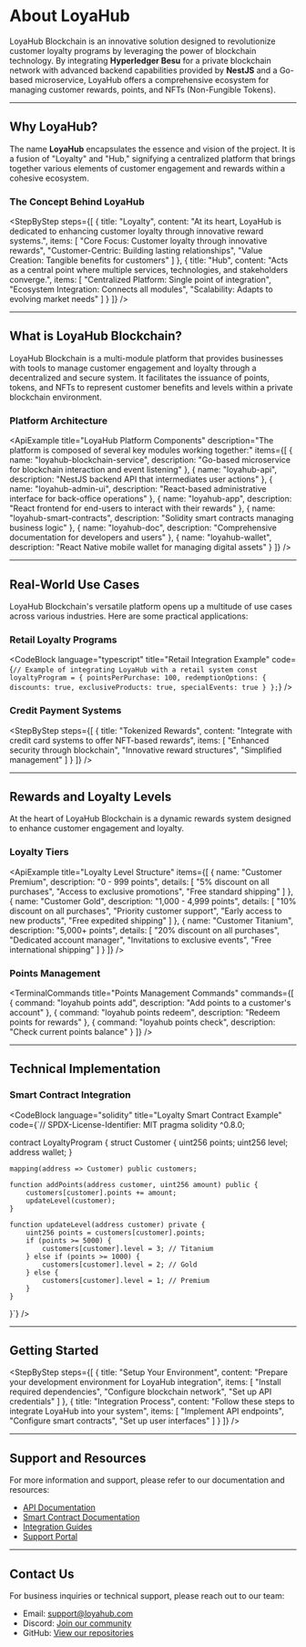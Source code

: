 # About LoyaHub

<ImageContainer
  src="https://raw.githubusercontent.com/renancorreadev/customer-rewards-blockchain/refs/heads/develop/packages/loyahub-doc/static/img/logo.png"
  alt="LoyaHub Logo"
  className="max-w-[180px] mx-auto my-8"
/>

LoyaHub Blockchain is an innovative solution designed to revolutionize customer loyalty programs by leveraging the power of blockchain technology. By integrating **Hyperledger Besu** for a private blockchain network with advanced backend capabilities provided by **NestJS** and a Go-based microservice, LoyaHub offers a comprehensive ecosystem for managing customer rewards, points, and NFTs (Non-Fungible Tokens).

---

## Why LoyaHub?

The name **LoyaHub** encapsulates the essence and vision of the project. It is a fusion of "Loyalty" and "Hub," signifying a centralized platform that brings together various elements of customer engagement and rewards within a cohesive ecosystem.

### The Concept Behind LoyaHub

<StepByStep
  steps={[
    {
      title: "Loyalty",
      content: "At its heart, LoyaHub is dedicated to enhancing customer loyalty through innovative reward systems.",
      items: [
        "Core Focus: Customer loyalty through innovative rewards",
        "Customer-Centric: Building lasting relationships",
        "Value Creation: Tangible benefits for customers"
      ]
    },
    {
      title: "Hub",
      content: "Acts as a central point where multiple services, technologies, and stakeholders converge.",
      items: [
        "Centralized Platform: Single point of integration",
        "Ecosystem Integration: Connects all modules",
        "Scalability: Adapts to evolving market needs"
      ]
    }
  ]}
/>

---

## What is LoyaHub Blockchain?

LoyaHub Blockchain is a multi-module platform that provides businesses with tools to manage customer engagement and loyalty through a decentralized and secure system. It facilitates the issuance of points, tokens, and NFTs to represent customer benefits and levels within a private blockchain environment.

### Platform Architecture

<ApiExample
  title="LoyaHub Platform Components"
  description="The platform is composed of several key modules working together:"
  items={[
    {
      name: "loyahub-blockchain-service",
      description: "Go-based microservice for blockchain interaction and event listening"
    },
    {
      name: "loyahub-api",
      description: "NestJS backend API that intermediates user actions"
    },
    {
      name: "loyahub-admin-ui",
      description: "React-based administrative interface for back-office operations"
    },
    {
      name: "loyahub-app",
      description: "React frontend for end-users to interact with their rewards"
    },
    {
      name: "loyahub-smart-contracts",
      description: "Solidity smart contracts managing business logic"
    },
    {
      name: "loyahub-doc",
      description: "Comprehensive documentation for developers and users"
    },
    {
      name: "loyahub-wallet",
      description: "React Native mobile wallet for managing digital assets"
    }
  ]}
/>

---

## Real-World Use Cases

LoyaHub Blockchain's versatile platform opens up a multitude of use cases across various industries. Here are some practical applications:

### Retail Loyalty Programs

<CodeBlock
  language="typescript"
  title="Retail Integration Example"
  code={`// Example of integrating LoyaHub with a retail system
const loyaltyProgram = {
  pointsPerPurchase: 100,
  redemptionOptions: {
    discounts: true,
    exclusiveProducts: true,
    specialEvents: true
  }
};`}
/>

### Credit Payment Systems

<StepByStep
  steps={[
    {
      title: "Tokenized Rewards",
      content: "Integrate with credit card systems to offer NFT-based rewards",
      items: [
        "Enhanced security through blockchain",
        "Innovative reward structures",
        "Simplified management"
      ]
    }
  ]}
/>

---

## Rewards and Loyalty Levels

At the heart of LoyaHub Blockchain is a dynamic rewards system designed to enhance customer engagement and loyalty.

### Loyalty Tiers

<ApiExample
  title="Loyalty Level Structure"
  items={[
    {
      name: "Customer Premium",
      description: "0 - 999 points",
      details: [
        "5% discount on all purchases",
        "Access to exclusive promotions",
        "Free standard shipping"
      ]
    },
    {
      name: "Customer Gold",
      description: "1,000 - 4,999 points",
      details: [
        "10% discount on all purchases",
        "Priority customer support",
        "Early access to new products",
        "Free expedited shipping"
      ]
    },
    {
      name: "Customer Titanium",
      description: "5,000+ points",
      details: [
        "20% discount on all purchases",
        "Dedicated account manager",
        "Invitations to exclusive events",
        "Free international shipping"
      ]
    }
  ]}
/>

### Points Management

<TerminalCommands
  title="Points Management Commands"
  commands={[
    {
      command: "loyahub points add",
      description: "Add points to a customer's account"
    },
    {
      command: "loyahub points redeem",
      description: "Redeem points for rewards"
    },
    {
      command: "loyahub points check",
      description: "Check current points balance"
    }
  ]}
/>

---

## Technical Implementation

### Smart Contract Integration

<CodeBlock
  language="solidity"
  title="Loyalty Smart Contract Example"
  code={`// SPDX-License-Identifier: MIT
pragma solidity ^0.8.0;

contract LoyaltyProgram {
    struct Customer {
        uint256 points;
        uint256 level;
        address wallet;
    }
    
    mapping(address => Customer) public customers;
    
    function addPoints(address customer, uint256 amount) public {
        customers[customer].points += amount;
        updateLevel(customer);
    }
    
    function updateLevel(address customer) private {
        uint256 points = customers[customer].points;
        if (points >= 5000) {
            customers[customer].level = 3; // Titanium
        } else if (points >= 1000) {
            customers[customer].level = 2; // Gold
        } else {
            customers[customer].level = 1; // Premium
        }
    }
}`}
/>

---

## Getting Started

<StepByStep
  steps={[
    {
      title: "Setup Your Environment",
      content: "Prepare your development environment for LoyaHub integration",
      items: [
        "Install required dependencies",
        "Configure blockchain network",
        "Set up API credentials"
      ]
    },
    {
      title: "Integration Process",
      content: "Follow these steps to integrate LoyaHub into your system",
      items: [
        "Implement API endpoints",
        "Configure smart contracts",
        "Set up user interfaces"
      ]
    }
  ]}
/>

---

## Support and Resources

For more information and support, please refer to our documentation and resources:

- [API Documentation](/api)
- [Smart Contract Documentation](/api/smart-contracts)
- [Integration Guides](/api/integration)
- [Support Portal](https://support.loyahub.com)

---

## Contact Us

For business inquiries or technical support, please reach out to our team:

- Email: support@loyahub.com
- Discord: [Join our community](https://discord.gg/loyahub)
- GitHub: [View our repositories](https://github.com/loyahub) 